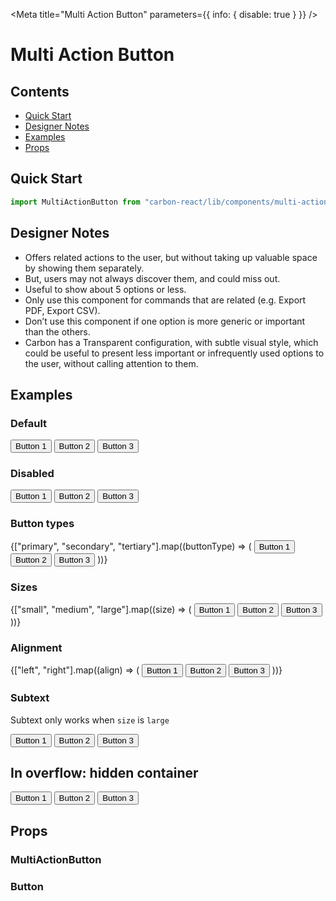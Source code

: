 

<Meta title="Multi Action Button" parameters={{ info: { disable: true } }} />

# Multi Action Button

## Contents

- [Quick Start](#quick-start)
- [Designer Notes](#designer-notes)
- [Examples](#examples)
- [Props](#props)

## Quick Start

```javascript
import MultiActionButton from "carbon-react/lib/components/multi-action-button";
```

## Designer Notes

- Offers related actions to the user, but without taking up valuable space by showing them separately.
- But, users may not always discover them, and could miss out.
- Useful to show about 5 options or less.
- Only use this component for commands that are related (e.g. Export PDF, Export CSV).
- Don’t use this component if one option is more generic or important than the others.
- Carbon has a Transparent configuration, with subtle visual style, which could be useful to present less important or infrequently used options to the user, without calling attention to them.

## Examples

### Default

<Preview>
  <Story name="default" parameters={{ chromatic: { disable: true } }}>
    <MultiActionButton text="Multi Action Button">
      <Button>Button 1</Button>
      <Button>Button 2</Button>
      <Button>Button 3</Button>
    </MultiActionButton>
  </Story>
</Preview>

### Disabled

<Preview>
  <Story name="disabled">
    <MultiActionButton disabled text="Multi Action Button">
      <Button>Button 1</Button>
      <Button>Button 2</Button>
      <Button>Button 3</Button>
    </MultiActionButton>
  </Story>
</Preview>

### Button types

<Preview>
  <Story name="button types">
    {["primary", "secondary", "tertiary"].map((buttonType) => (
      <Box key={buttonType} mb={3}>
        <MultiActionButton
          buttonType={buttonType}
          text={`Multi Action Button - ${buttonType}`}
        >
          <Button>Button 1</Button>
          <Button>Button 2</Button>
          <Button>Button 3</Button>
        </MultiActionButton>
      </Box>
    ))}
  </Story>
</Preview>

### Sizes

<Preview>
  <Story name="sizes">
    {["small", "medium", "large"].map((size) => (
      <Box key={size} mb={3}>
        <MultiActionButton size={size} text={`Multi Action Button - ${size}`}>
          <Button size={size}>Button 1</Button>
          <Button size={size}>Button 2</Button>
          <Button size={size}>Button 3</Button>
        </MultiActionButton>
      </Box>
    ))}
  </Story>
</Preview>

### Alignment

<Preview>
  <Story name="align" parameters={{ chromatic: { disable: true } }}>
    {["left", "right"].map((align) => (
      <Box key={align} mb={3}>
        <MultiActionButton
          align={align}
          text={`Multi Action Button - ${align}`}
        >
          <Button>Button 1</Button>
          <Button>Button 2</Button>
          <Button>Button 3</Button>
        </MultiActionButton>
      </Box>
    ))}
  </Story>
</Preview>

### Subtext

Subtext only works when `size` is `large`

<Preview>
  <Story name="subtext">
    <MultiActionButton
      size="large"
      subtext="subtext"
      text="Multi Action Button"
    >
      <Button size="large">Button 1</Button>
      <Button size="large">Button 2</Button>
      <Button size="large">Button 3</Button>
    </MultiActionButton>
  </Story>
</Preview>

## In overflow: hidden container

<Preview>
  <Story
    name="in overflow hidden container"
    parameters={{ chromatic: { disable: true } }}
  >
    <Accordion title="Heading">
      <Box p={4}>
        <MultiActionButton
          size="large"
          subtext="subtext"
          text="Multi Action Button"
        >
          <Button size="large">Button 1</Button>
          <Button size="large">Button 2</Button>
          <Button size="large">Button 3</Button>
        </MultiActionButton>
      </Box>
    </Accordion>
  </Story>
</Preview>

## Props

### MultiActionButton

<StyledSystemProps of={MultiActionButton} margin noHeader />

### Button

<Props of={Button} />
